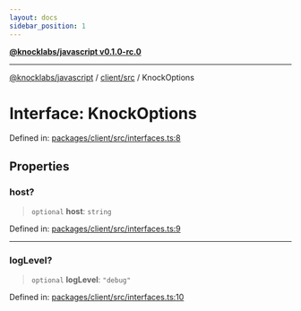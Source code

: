 ```yaml
---
layout: docs
sidebar_position: 1
---
```


[**@knocklabs/javascript v0.1.0-rc.0**](../../../index.mdx)

***

[@knocklabs/javascript](../../../modules.mdx) / [client/src](../index.mdx) / KnockOptions

# Interface: KnockOptions

Defined in: [packages/client/src/interfaces.ts:8](https://github.com/knocklabs/javascript/blob/main/packages/client/src/interfaces.ts#L8)

## Properties

### host?

> `optional` **host**: `string`

Defined in: [packages/client/src/interfaces.ts:9](https://github.com/knocklabs/javascript/blob/main/packages/client/src/interfaces.ts#L9)

***

### logLevel?

> `optional` **logLevel**: `"debug"`

Defined in: [packages/client/src/interfaces.ts:10](https://github.com/knocklabs/javascript/blob/main/packages/client/src/interfaces.ts#L10)
